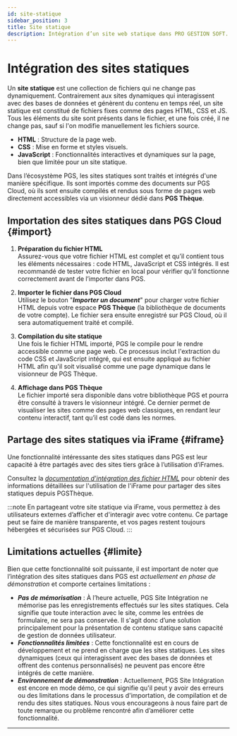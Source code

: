 ```yaml
---
id: site-statique
sidebar_position: 3
title: Site statique
description: Intégration d’un site web statique dans PRO GESTION SOFT.
---
```

 

# <i class="fas fa-globe"></i> Intégration des sites statiques

Un **site statique** est une collection de fichiers qui ne change pas dynamiquement. Contrairement aux sites dynamiques qui interagissent avec des bases de données et génèrent du contenu en temps réel, un site statique est constitué de fichiers fixes comme des pages HTML, CSS et JS. Tous les éléments du site sont présents dans le fichier, et une fois créé, il ne change pas, sauf si l'on modifie manuellement les fichiers source.

- **HTML** : Structure de la page web.
- **CSS** : Mise en forme et styles visuels.
- **JavaScript** : Fonctionnalités interactives et dynamiques sur la page, bien que limitée pour un site statique.

Dans l’écosystème PGS, les sites statiques sont traités et intégrés d'une manière spécifique. Ils sont importés comme des documents sur PGS Cloud, où ils sont ensuite compilés et rendus sous forme de pages web directement accessibles via un visionneur dédié dans **PGS Thèque**.


## Importation des sites statiques dans PGS Cloud \{#import}

1. **Préparation du fichier HTML**  
   Assurez-vous que votre fichier HTML est complet et qu’il contient tous les éléments nécessaires : code HTML, JavaScript et CSS intégrés. Il est recommandé de tester votre fichier en local pour vérifier qu’il fonctionne correctement avant de l’importer dans PGS.

2. **Importer le fichier dans PGS Cloud**  
   Utilisez le bouton "***Importer un document***" pour charger votre fichier HTML depuis votre espace **PGS Thèque** (la bibliothèque de documents de votre compte). Le fichier sera ensuite enregistré sur PGS Cloud, où il sera automatiquement traité et compilé.

3. **Compilation du site statique**  
   Une fois le fichier HTML importé, PGS le compile pour le rendre accessible comme une page web. Ce processus inclut l'extraction du code CSS et JavaScript intégré, qui est ensuite appliqué au fichier HTML afin qu'il soit visualisé comme une page dynamique dans le visionneur de PGS Thèque.

4. **Affichage dans PGS Thèque**  
   Le fichier importé sera disponible dans votre bibliothèque PGS et pourra être consulté à travers le visionneur intégré. Ce dernier permet de visualiser les sites comme des pages web classiques, en rendant leur contenu interactif, tant qu’il est codé dans les normes.


## Partage des sites statiques via iFrame \{#iframe}

Une fonctionnalité intéressante des sites statiques dans PGS est leur capacité à être partagés avec des sites tiers grâce à l’utilisation d’iFrames.

Consultez la *[documentation d'intégration des fichier HTML](/docs/dev/iframe#html)* pour obtenir des informations détaillées sur l'utilisation de l'iFrame pour partager des sites statiques depuis PGSThèque.

:::note
En partageant votre site statique via iFrame, vous permettez à des utilisateurs externes d’afficher et d'interagir avec votre contenu. Ce partage peut se faire de manière transparente, et vos pages restent toujours hébergées et sécurisées sur PGS Cloud.
:::


## Limitations actuelles \{#limite}

Bien que cette fonctionnalité soit puissante, il est important de noter que l’intégration des sites statiques dans PGS est *actuellement en phase de démonstration* et comporte certaines limitations :

- ***Pas de mémorisation*** : À l’heure actuelle, PGS Site Intégration ne mémorise pas les enregistrements effectués sur les sites statiques. Cela signifie que toute interaction avec le site, comme les entrées de formulaire, ne sera pas conservée. Il s'agit donc d’une solution principalement pour la présentation de contenu statique sans capacité de gestion de données utilisateur.
- ***Fonctionnalités limitées*** : Cette fonctionnalité est en cours de développement et ne prend en charge que les sites statiques. Les sites dynamiques (ceux qui interagissent avec des bases de données et offrent des contenus personnalisés) ne peuvent pas encore être intégrés de cette manière.
- ***Environnement de démonstration*** : Actuellement, PGS Site Intégration est encore en mode démo, ce qui signifie qu'il peut y avoir des erreurs ou des limitations dans le processus d'importation, de compilation et de rendu des sites statiques. Nous vous encourageons à nous faire part de toute remarque ou problème rencontré afin d’améliorer cette fonctionnalité.


---

<Feedback />
